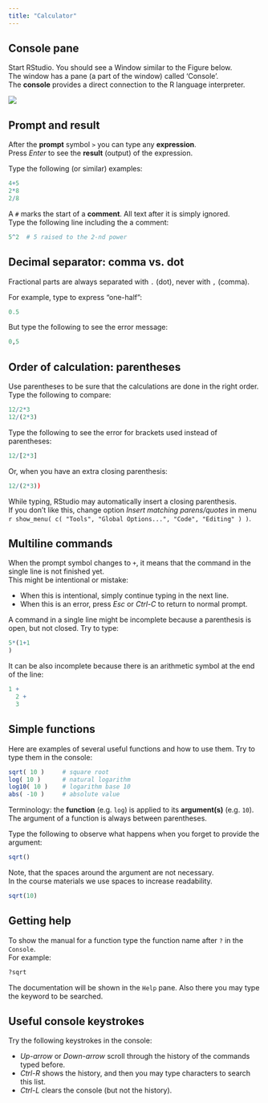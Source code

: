 ```yaml
---
title: "Calculator"
---
```


## Console pane

Start RStudio. You should see a Window similar to the Figure below.  
The window has a pane (a part of the window) called 'Console'.  
The **console** provides a direct connection to the R language interpreter.  

![](images/RStudio_main_screen.png)

## Prompt and result

After the **prompt** symbol `>` you can type any **expression**.  
Press _Enter_ to see the **result** (output) of the expression.

Type the following (or similar) examples:

```r
4+5
2*8
2/8
```

A `#` marks the start of a **comment**.  All text after it is simply ignored.  
Type the following line including the a comment:

```r
5^2  # 5 raised to the 2-nd power
```

## Decimal separator: comma vs. dot

Fractional parts are always separated with `.` (dot), never with `,` (comma).

For example, type to express "one-half":

```r
0.5
```

But type the following to see the error message:

```r
0,5
```

## Order of calculation: parentheses

Use parentheses to be sure that the calculations are done in the right order.  
Type the following to compare:

```r
12/2*3
12/(2*3)
```

Type the following to see the error for brackets used instead of parentheses:

```r
12/[2*3]
```

Or, when you have an extra closing parenthesis:

```r
12/(2*3))
```

While typing, RStudio may automatically insert a closing parenthesis.  
If you don't like this, change option _Insert matching parens/quotes_ in menu `r show_menu( c( "Tools", "Global Options...", "Code", "Editing" ) )`.

## Multiline commands

When the prompt symbol changes to `+`, it means that the command in the single line is not finished yet.  
This might be intentional or mistake:

- When this is intentional, simply continue typing in the next line.
- When this is an error, press _Esc_ or _Ctrl-C_ to return to normal prompt.


A command in a single line might be incomplete because a parenthesis is open, but not closed. Try to type:

```r
5*(1+1
)
```

It can be also incomplete because there is an arithmetic symbol at the end of the line:

```r
1 +
  2 +
  3
```

## Simple functions

Here are examples of several useful functions and how to use them. Try to type them in the console:

```r
sqrt( 10 )     # square root
log( 10 )      # natural logarithm
log10( 10 )    # logarithm base 10
abs( -10 )     # absolute value
```

Terminology: the **function** (e.g. `log`) is applied to its **argument(s)** (e.g. `10`).   
The argument of a function is always between parentheses.

Type the following to observe what happens when you forget to provide the argument:

```r
sqrt()
```

Note, that the spaces around the argument are not necessary.  
In the course materials we use spaces to increase readability.

```r
sqrt(10)
```

## Getting help

To show the manual for a function type the function name after `?` in the `Console`.  
For example:
```r
?sqrt
```

The documentation will be shown in the `Help` pane. Also there you may type the keyword to be searched.

## Useful console keystrokes

Try the following keystrokes in the console:

- _Up-arrow_ or _Down-arrow_ scroll through the history of the commands typed before.
- _Ctrl-R_ shows the history, and then you may type characters to search this list.
- _Ctrl-L_ clears the console (but not the history).
